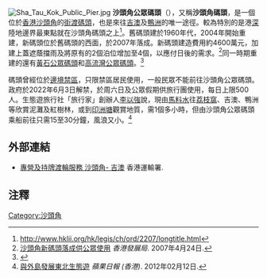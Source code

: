 [[File:Sha_Tau_Kok_Public_Pier.jpg|thumb]]
'''沙頭角公眾碼頭'''（{{lang-en|Sha Tau Kok Public Pier}}），又稱'''沙頭角碼頭'''，是一個位於[[香港|香港]][[沙頭角|沙頭角]]的[[街渡|街渡]][[碼頭|碼頭]]，也是來往[[吉澳|吉澳]]及[[鴨洲|鴨洲]]的唯一途徑。較為特別的是港[[深圳|深]]陸地邊界最東點就在沙頭角碼頭之上<ref>http://www.hklii.org/hk/legis/ch/ord/2207/longtitle.html{{dead link|date=2018年3月 |bot=InternetArchiveBot |fix-attempted=yes }}</ref>。舊碼頭建於1960年代，2004年開始重建，新碼頭位於舊碼頭的西面，於2007年落成。新碼頭建造費用約4600萬元，加建上蓋遮蔭擋雨及將原有的2個泊位增加至4個，以應付日後的需求。<ref>[http://www.devb.gov.hk/tc/publications_and_press_releases/press/index_id_3717.html 沙頭角新碼頭落成供公眾使用] {{Wayback|url=http://www.devb.gov.hk/tc/publications_and_press_releases/press/index_id_3717.html |date=20151231153116 }} ''香港發展局''. 2007年4月24日.</ref>同一時期重建的還有[[黃石公眾碼頭|黃石公眾碼頭]]和[[高流灣公眾碼頭|高流灣公眾碼頭]]。<ref>{{Cite web |url=http://www.legco.gov.hk/yr03-04/chinese/panels/es/papers/es0426cb1-1645-2c.pdf |title=存档副本 |accessdate=2007-11-14 |archive-date=2004-12-24 |archive-url=https://web.archive.org/web/20041224140023/http://www.legco.gov.hk/yr03-04/chinese/panels/es/papers/es0426cb1-1645-2c.pdf |dead-url=no }}</ref>

碼頭曾經位於[[香港邊境禁區|邊境禁區]]，只限禁區居民使用，一般民眾不能前往沙頭角公眾碼頭。政府於2022年6月3日解禁，於周六日及公眾假期供旅行團使用，每日上限500人。生態遊旅行社「旅行家」創辦人[[李以強|李以強]]說，現由[[馬料水|馬料水]]往[[荔枝窩|荔枝窩]]、吉澳、鴨洲等欣賞泥灘及紅樹林，或到[[印洲塘|印洲塘]]觀賞地質，需1個多小時，但由沙頭角公眾碼頭乘船前往只需15至30分鐘，風浪又小。<ref>[http://hk.apple.nextmedia.com/news/art/20120212/16063083 與外島發展東北生態遊] {{Wayback|url=http://hk.apple.nextmedia.com/news/art/20120212/16063083 |date=20140511055726 }} ''蘋果日報 (香港)''. 2012年02月12日.</ref>

== 外部連結 ==
* [https://web.archive.org/web/20120704224111/http://www.td.gov.hk/tc/transport_in_hong_kong/public_transport/ferries/service_details/index.html#k05 專營及持牌渡輪服務 沙頭角- 吉澳] 香港運輸署.

==注釋==
<references />

{{香港公眾碼頭}}
[[Category:沙頭角|Category:沙頭角]]